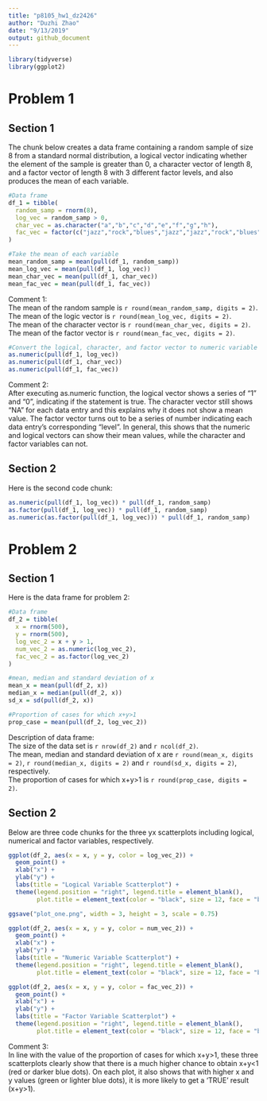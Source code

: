 ```yaml
---
title: "p8105_hw1_dz2426"
author: "Duzhi Zhao"
date: "9/13/2019"
output: github_document
---
```


```r
library(tidyverse)
library(ggplot2)
```

# Problem 1

## Section 1
The chunk below creates a data frame containing a random sample of size 8 from a standard normal distribution, a logical vector indicating whether the element of the sample is greater than 0, a character vector of length 8, and a factor vector of length 8 with 3 different factor levels, and also produces the mean of each variable.
```r

#Data frame
df_1 = tibble(
  random_samp = rnorm(8),
  log_vec = random_samp > 0,
  char_vec = as.character("a","b","c","d","e","f","g","h"),
  fac_vec = factor(c("jazz","rock","blues","jazz","jazz","rock","blues","rock"))
)

#Take the mean of each variable
mean_random_samp = mean(pull(df_1, random_samp))
mean_log_vec = mean(pull(df_1, log_vec))
mean_char_vec = mean(pull(df_1, char_vec))
mean_fac_vec = mean(pull(df_1, fac_vec))

```
Comment 1: <br />
The mean of the random sample is `r round(mean_random_samp, digits = 2)`. <br />
The mean of the logic vector is `r round(mean_log_vec, digits = 2)`. <br />
The mean of the character vector is `r round(mean_char_vec, digits = 2)`. <br />
The mean of the factor vector is `r round(mean_fac_vec, digits = 2)`. <br />
```r
#Convert the logical, character, and factor vector to numeric variable
as.numeric(pull(df_1, log_vec))
as.numeric(pull(df_1, char_vec))
as.numeric(pull(df_1, fac_vec))
```
Comment 2: <br />
After executing as.numeric function, the logical vector shows a series of "1" and "0", indicating if the statement is true. The character vector still shows "NA" for each data entry and this explains why it does not show a mean value. The factor vector turns out to be a series of number indicating each data entry's corresponding "level". 
In general, this shows that the numeric and logical vectors can show their mean values, while the character and factor variables can not.

## Section 2
Here is the second code chunk:
```r

as.numeric(pull(df_1, log_vec)) * pull(df_1, random_samp)
as.factor(pull(df_1, log_vec)) * pull(df_1, random_samp)
as.numeric(as.factor(pull(df_1, log_vec))) * pull(df_1, random_samp)
```
# Problem 2
## Section 1
Here is the data frame for problem 2:
```r
#Data frame
df_2 = tibble(
  x = rnorm(500),
  y = rnorm(500),
  log_vec_2 = x + y > 1,
  num_vec_2 = as.numeric(log_vec_2),
  fac_vec_2 = as.factor(log_vec_2)
)

#mean, median and standard deviation of x
mean_x = mean(pull(df_2, x))
median_x = median(pull(df_2, x))
sd_x = sd(pull(df_2, x))

#Proportion of cases for which x+y>1
prop_case = mean(pull(df_2, log_vec_2))

```
Description of data frame: <br />
The size of the data set is `r nrow(df_2)` and `r ncol(df_2)`. <br />
The mean, median and standard deviation of x are `r round(mean_x, digits = 2)`, `r round(median_x, digits = 2)` and `r round(sd_x, digits = 2)`, respectively. <br />
The proportion of cases for which x+y>1 is `r round(prop_case, digits = 2)`.

## Section 2
Below are three code chunks for the three yx scatterplots including logical, numerical and factor variables, respectively.
```r
ggplot(df_2, aes(x = x, y = y, color = log_vec_2)) +
  geom_point() +
  xlab("x") +
  ylab("y") +
  labs(title = "Logical Variable Scatterplot") +
  theme(legend.position = "right", legend.title = element_blank(),
        plot.title = element_text(color = "black", size = 12, face = "bold"))

ggsave("plot_one.png", width = 3, height = 3, scale = 0.75)
```
```r

ggplot(df_2, aes(x = x, y = y, color = num_vec_2)) +
  geom_point() +
  xlab("x") +
  ylab("y") +
  labs(title = "Numeric Variable Scatterplot") +
  theme(legend.position = "right", legend.title = element_blank(), 
        plot.title = element_text(color = "black", size = 12, face = "bold"))
```
```r
ggplot(df_2, aes(x = x, y = y, color = fac_vec_2)) +
  geom_point() +
  xlab("x") +
  ylab("y") +
  labs(title = "Factor Variable Scatterplot") +
  theme(legend.position = "right", legend.title = element_blank(),
        plot.title = element_text(color = "black", size = 12, face = "bold"))
```
Comment 3: <br />
In line with the value of the proportion of cases for which x+y>1, these three scatterplots clearly show that there is a much higher chance to obtain x+y<1 (red or darker blue dots). On each plot, it also shows that with higher x and y values (green or lighter blue dots), it is more likely to get a 'TRUE' result (x+y>1).





